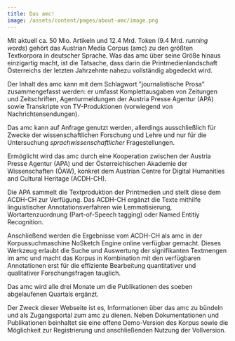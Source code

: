 ```yaml
---
title: Das amc!
image: /assets/content/pages/about-amc/image.png
---
```

Mit aktuell ca. 50 Mio. Artikeln und 12.4 Mrd. Token (9.4 Mrd. *running words*) gehört das Austrian Media Corpus (amc) zu den größten Textkorpora in deutscher Sprache. Was das amc über seine Größe hinaus einzigartig macht, ist die Tatsache, dass darin die Printmedienlandschaft Österreichs der letzten Jahrzehnte nahezu vollständig abgedeckt wird.

Der Inhalt des amc kann mit dem Schlagwort "journalistische Prosa" zusammengefasst werden: er umfasst Komplettausgaben von Zeitungen und Zeitschriften, Agenturmeldungen der Austria Presse Agentur (APA) sowie Transkripte von TV-Produktionen (vorwiegend von Nachrichtensendungen).

Das amc kann auf Anfrage genutzt werden, allerdings ausschließlich für Zwecke der wissenschaftlichen Forschung und Lehre und nur für die Untersuchung *sprachwissenschaftlicher* Fragestellungen.

Ermöglicht wird das amc durch eine Kooperation zwischen der Austria Presse Agentur (APA) und der Österreichischen Akademie der Wissenschaften (ÖAW), konkret dem Austrian Centre for Digital Humanities and Cultural Heritage (ACDH-CH).

Die APA sammelt die Textproduktion der Printmedien und stellt diese dem ACDH-CH zur Verfügung. Das ACDH-CH ergänzt die Texte mithilfe linguistischer Annotationsverfahren wie Lemmatisierung, Wortartenzuordnung (Part-of-Speech tagging) oder Named Entitiy Recognition.

Anschließend werden die Ergebnisse vom ACDH-CH als amc in der Korpussuchmaschine NoSketch Engine online verfügbar gemacht. Dieses Werkzeug erlaubt die Suche und Auswertung der signifikanten Textmengen im amc und macht das Korpus in Kombination mit den verfügbaren Annotationen erst für die effiziente Bearbeitung quantitativer und qualitativer Forschungsfragen tauglich.

Das amc wird alle drei Monate um die Publikationen des soeben abgelaufenen Quartals ergänzt. 

Der Zweck dieser Webseite ist es, Informationen über das amc zu bündeln und als Zugangsportal zum amc zu dienen. Neben Dokumentationen und Publikationen beinhaltet sie eine offene Demo-Version des Korpus sowie die Möglichkeit zur Registrierung und anschließenden Nutzung der Vollversion.

